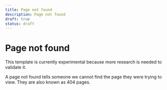 ```yaml
---
title: Page not found
description: Page not found
draft: true
status: draft
---
```


# Page not found

This template is currently experimental because more research is needed to validate it.

A page not found tells someone we cannot find the page they were trying to view. They are also known as 404 pages.

<PageNotFound />
